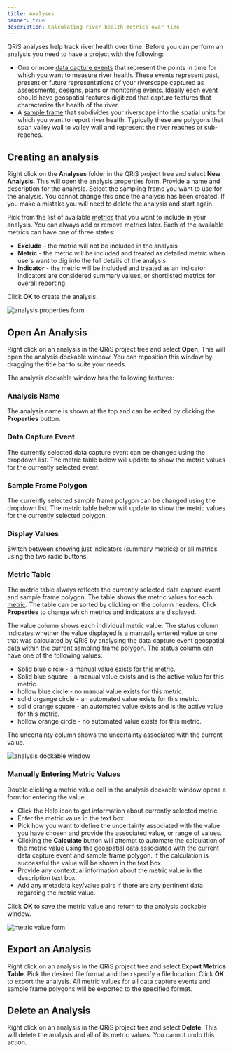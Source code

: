 ```yaml
---
title: Analyses
banner: true
description: Calculating river health metrics over time
---
```


QRiS analyses help track river health over time. Before you can perform an analysis you need to have a project with the following:

- One or more [data capture events](/software-help/dce) that represent the points in time for which you want to measure river health. These events represent past, present or future representations of your riverscape captured as assessments, designs, plans or monitoring events. Ideally each event should have geospatial features digitized that capture features that characterize the health of the river.
- A [sample frame](/software-help/sample-frames) that subdivides your riverscape into the spatial units for which you want to report river health. Typically these are polygons that span valley wall to valley wall and represent the river reaches or sub-reaches.

## Creating an analysis

Right click on the **Analyses** folder in the QRiS project tree and select **New Analysis**. This will open the analysis properties form. Provide a name and description for the analysis. Select the sampling frame you want to use for the analysis. You cannot change this once the analysis has been created. If you make a mistake you will need to delete the analysis and start again.

Pick from the list of available [metrics](/software-help/metrics) that you want to include in your analysis. You can always add or remove metrics later. Each of the available metrics can have one of three states:

- **Exclude** - the metric will not be included in the analysis
- **Metric** - the metric will be included and treated as detailed metric when users want to dig into the full details of the analysis.
- **Indicator** - the metric will be included and treated as an indicator. Indicators are considered summary values, or shortlisted metrics for overall reporting.

Click **OK** to create the analysis.

![analysis properties form](/images/software-help/analyses/create-analysis.png)

## Open An Analysis

Right click on an analysis in the QRiS project tree and select **Open**. This will open the analysis dockable window. You can reposition this window by dragging the title bar to suite your needs.

The analysis dockable window has the following features:

### Analysis Name

The analysis name is shown at the top and can be edited by clicking the **Properties** button.

### Data Capture Event

The currently selected data capture event can be changed using the dropdown list. The metric table below will update to show the metric values for the currently selected event.

### Sample Frame Polygon

The currently selected sample frame polygon can be changed using the dropdown list. The metric table below will update to show the metric values for the currently selected polygon.

### Display Values 

Switch between showing just indicators (summary metrics) or all metrics using the two radio buttons.

### Metric Table

The metric table always reflects the currently selected data capture event and sample frame polygon. The table shows the metric values for each [metric](/software-help/metrics). The table can be sorted by clicking on the column headers. Click **Properties** to change which metrics and indicators are displayed.

The value column shows each individual metric value. The status column indicates whether the value displayed is a manually entered value or one that was calculated by QRiS by analysing the data capture event geospatial data within the current sampling frame polygon. The status column can have one of the following values:

- Solid blue circle - a manual value exists for this metric.
- Solid blue square - a manual value exists and is the active value for this metric.
- hollow blue circle - no manual value exists for this metric.
- solid organge circle - an automated value exists for this metric.
- solid orange square - an automated value exists and is the active value for this metric.
- hollow orange circle - no automated value exists for this metric.

The uncertainty column shows the uncertainty associated with the current value.

![analysis dockable window](/images/software-help/analyses/analysis-dockable-window.png)

### Manually Entering Metric Values

Double clicking a metric value cell in the analysis dockable window opens a form for entering the value.

- Click the Help icon to get information about currently selected metric.
- Enter the metric value in the text box.
- Pick how you want to define the uncertainty associated with the value you have chosen and provide the associated value, or range of values.
- Clicking the **Calculate** button will attempt to automate the calculation of the metric value using the geospatial data associated with the current data capture event and sample frame polygon. If the calculation is successful the value will be shown in the text box.
- Provide any contextual information about the metric value in the description text box.
- Add any metadata key/value pairs if there are any pertinent data regarding the metric value.

Click **OK** to save the metric value and return to the analysis dockable window.

![metric value form](/images/software-help/analyses/metric-value.png)

## Export an Analysis

Right click on an analysis in the QRiS project tree and select **Export Metrics Table**. Pick the desired file format and then specify a file location. Click **OK** to export the analysis. All metric values for all data capture events and sample frame polygons will be exported to the specified format.

## Delete an Analysis

Right click on an analysis in the QRiS project tree and select **Delete**. This will delete the analysis and all of its metric values. You cannot undo this action.
